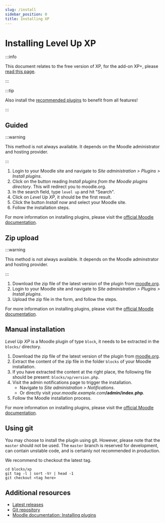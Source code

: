 ```yaml
---
slug: /install
sidebar_position: 0
title: Installing XP
---
```


# Installing Level Up XP

:::info

This document relates to the free version of XP, for the add-on XP+, please [read this page](./plus.mdx).

:::

:::tip

Also install the [recommended plugins](./recommended-plugins.mdx) to benefit from all features!

:::

## Guided

:::warning

This method is not always available. It depends on the Moodle administrator and hosting provider.

:::

1. Login to your Moodle site and navigate to _Site administration > Plugins > Install plugins_.
2. Click on the button reading _Install plugins from the Moodle plugins directory_. This will redirect you to moodle.org.
3. In the search field, type `level up` and hit "Search".
4. Click on _Level Up XP_, it should be the first result.
5. Click the button _Install now_ and select your Moodle site.
6. Follow the installation steps.

For more information on installing plugins, please visit the [official Moodle documentation](https://docs.moodle.org/en/Installing_plugins).

## Zip upload

:::warning

This method is not always available. It depends on the Moodle adminstrator and hosting provider.

:::

1. Download the zip file of the latest version of the plugin from [moodle.org](https://moodle.org/plugins/pluginversions.php?plugin=block_xp).
2. Login to your Moodle site and navigate to _Site administration > Plugins > Install plugins_.
3. Upload the zip file in the form, and follow the steps.

For more information on installing plugins, please visit the [official Moodle documentation](https://docs.moodle.org/en/Installing_plugins).

## Manual installation

_Level Up XP_ is a Moodle plugin of type `block`, it needs to be extracted in the `blocks/` directory.

1. Download the zip file of the latest version of the plugin from [moodle.org](https://moodle.org/plugins/pluginversions.php?plugin=block_xp).
2. Extract the content of the zip file in the folder `blocks` of your Moodle installation.
3. If you have extracted the content at the right place, the following file should be present: `blocks/xp/version.php`.
4. Visit the admin notifications page to trigger the installation.
   - Navigate to _Site administration > Notifications_.
   - Or directly visit _your.moodle.example.com_**/admin/index.php**.
5. Follow the Moodle installation process.

For more information on installing plugins, please visit the [official Moodle documentation](https://docs.moodle.org/en/Installing_plugins).

## Using git

You may choose to install the plugin using git. However, please note that the `master` should not be used. The `master` branch is reserved for development, can contain unstable code, and is certainly not recommended in production.

We recommend to checkout the latest tag.

```
cd blocks/xp
git tag -l | sort -Vr | head -1
git checkout <tag here>
```

## Additional resources

- [Latest releases](https://moodle.org/plugins/pluginversions.php?plugin=block_xp)
- [Git repository](https://github.com/FMCorz/moodle-block_xp)
- [Moodle documentation: Installing plugins](https://docs.moodle.org/en/Installing_plugins)
